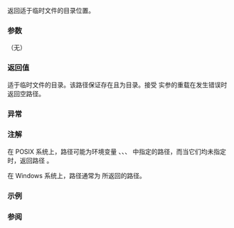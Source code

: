 {{cpp/experimental/fs/title|temp_directory_path}}
{{cpp/experimental/fs/navbar}}
{{dcl begin}}
{{dcl header|experimental/filesystem}}
{{dcl|num=1|since=fs_ts|1=
path temp_directory_path();
path temp_directory_path( error_code&amp; ec );
}}
{{dcl end}}

返回适于临时文件的目录位置。

===参数===
（无）

===返回值===
适于临时文件的目录。该路径保证存在且为目录。接受 {{tt|error_code&amp;}} 实参的重载在发生错误时返回空路径。

===异常===
{{cpp/experimental/fs/error_handling|path to be returned}}

===注解===
在 POSIX 系统上，路径可能为环境变量 {{tt|TMPDIR}}、{{tt|TMP}}、{{tt|TEMP}}、{{tt|TEMPDIR}} 中指定的路径，而当它们均未指定时，返回路径 {{c|"/tmp"}}。

在 Windows 系统上，路径通常为 {{tt|GetTempPath}} 所返回的路径。

===示例===
{{example
|code=
#include &lt;experimental/filesystem&gt;
#include &lt;iostream&gt;
namespace fs = std::experimental::filesystem;

int main()
{
    std::cout &lt;&lt; "临时目录为 " &lt;&lt; fs::temp_directory_path() &lt;&lt; '\n';
}
|p=true
|output=
临时目录为 "C:\Windows\TEMP\"
}}

===参阅===
{{dsc begin}}
{{dsc inc|cpp/io/c/dsc tmpfile}}
{{dsc end}}